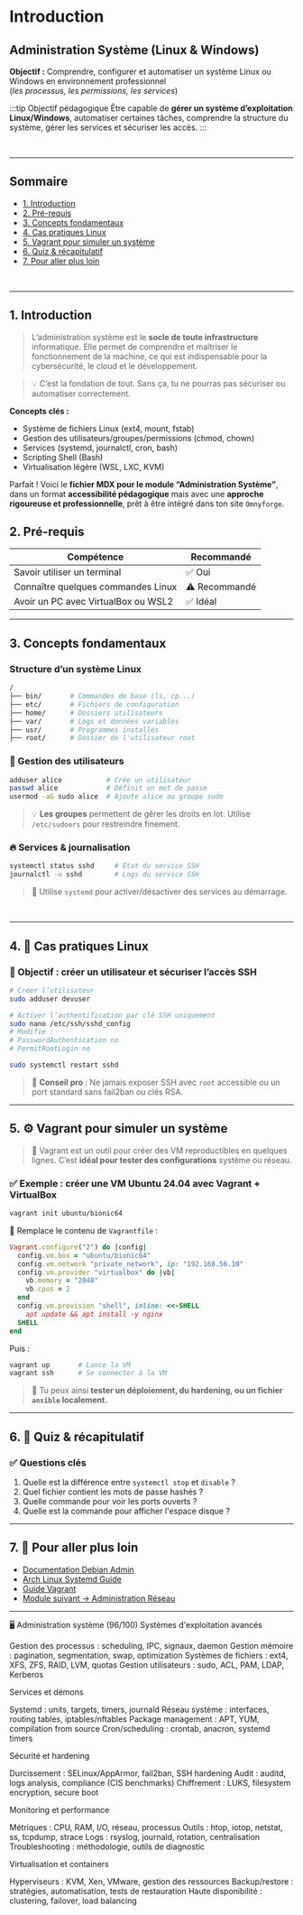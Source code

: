 
# Introduction

## Administration Système (Linux & Windows) <Badge niveau="Intermédiaire" />

**Objectif :** Comprendre, configurer et automatiser un système Linux ou Windows en environnement professionnel<br />
(_les processus, les permissions, les services_)

:::tip Objectif pédagogique
Être capable de **gérer un système d’exploitation Linux/Windows**, automatiser certaines tâches, comprendre la structure du système, gérer les services et sécuriser les accès.
:::

<br />

---

## Sommaire

-   [1. Introduction](#1-introduction)
-   [2. Pré-requis](#2-pré-requis)
-   [3. Concepts fondamentaux](#3-concepts-fondamentaux)
-   [4. Cas pratiques Linux](#4-cas-pratiques-linux)
-   [5. Vagrant pour simuler un système](#5-vagrant-pour-simuler-un-système)
-   [6. Quiz & récapitulatif](#6-quiz--récapitulatif)
-   [7. Pour aller plus loin](#7-pour-aller-plus-loin)

<br />

---

## 1. Introduction

> L’administration système est le **socle de toute infrastructure** informatique. Elle permet de comprendre et maîtriser le fonctionnement de la
> machine, ce qui est indispensable pour la cybersécurité, le cloud et le développement.

> 💡 C’est la fondation de tout. Sans ça, tu ne pourras pas sécuriser ou automatiser correctement.

**Concepts clés :**

-   Système de fichiers Linux (ext4, mount, fstab)
-   Gestion des utilisateurs/groupes/permissions (chmod, chown)
-   Services (systemd, journalctl, cron, bash)
-   Scripting Shell (Bash)
-   Virtualisation légère (WSL, LXC, KVM)

Parfait ! Voici le **fichier MDX pour le module “Administration Système”**, dans un format **accessibilité pédagogique** mais avec une **approche rigoureuse et professionnelle**, prêt à être intégré dans ton site `Omnyforge`.

## 2. Pré-requis

| Compétence                          | Recommandé    |
| ----------------------------------- | ------------- |
| Savoir utiliser un terminal         | ✅ Oui        |
| Connaître quelques commandes Linux  | ⚠️ Recommandé |
| Avoir un PC avec VirtualBox ou WSL2 | ✅ Idéal      |

---

## 3. Concepts fondamentaux

### Structure d’un système Linux

```bash
/
├── bin/       # Commandes de base (ls, cp...)
├── etc/       # Fichiers de configuration
├── home/      # Dossiers utilisateurs
├── var/       # Logs et données variables
├── usr/       # Programmes installés
├── root/      # Dossier de l'utilisateur root
```

### 🔁 Gestion des utilisateurs

```bash
adduser alice           # Crée un utilisateur
passwd alice            # Définit un mot de passe
usermod -aG sudo alice  # Ajoute alice au groupe sudo
```

> 💡 **Les groupes** permettent de gérer les droits en lot. Utilise `/etc/sudoers` pour restreindre finement.

### 🔥 Services & journalisation

```bash
systemctl status sshd     # État du service SSH
journalctl -u sshd        # Logs du service SSH
```

> 📌 Utilise `systemd` pour activer/désactiver des services au démarrage.

<br />

---

## 4. 🧪 Cas pratiques Linux

### 🎯 Objectif : créer un utilisateur et sécuriser l’accès SSH

```bash
# Créer l’utilisateur
sudo adduser devuser

# Activer l’authentification par clé SSH uniquement
sudo nano /etc/ssh/sshd_config
# Modifie :
# PasswordAuthentication no
# PermitRootLogin no

sudo systemctl restart sshd
```

> 🔐 **Conseil pro** : Ne jamais exposer SSH avec `root` accessible ou un port standard sans fail2ban ou clés RSA.

---

## 5. ⚙️ Vagrant pour simuler un système

> 🧪 Vagrant est un outil pour créer des VM reproductibles en quelques lignes. C’est **idéal pour tester des configurations** système ou réseau.

### ✅ Exemple : créer une VM Ubuntu 24.04 avec Vagrant + VirtualBox

```bash
vagrant init ubuntu/bionic64
```

📄 Remplace le contenu de `Vagrantfile` :

```ruby
Vagrant.configure("2") do |config|
  config.vm.box = "ubuntu/bionic64"
  config.vm.network "private_network", ip: "192.168.56.10"
  config.vm.provider "virtualbox" do |vb|
    vb.memory = "2048"
    vb.cpus = 2
  end
  config.vm.provision "shell", inline: <<-SHELL
    apt update && apt install -y nginx
  SHELL
end
```

Puis :

```bash
vagrant up       # Lance la VM
vagrant ssh      # Se connecter à la VM
```

> 🎯 Tu peux ainsi **tester un déploiement, du hardening, ou un fichier `ansible` localement.**

---

## 6. 🧠 Quiz & récapitulatif

### ✅ Questions clés

1. Quelle est la différence entre `systemctl stop` et `disable` ?
2. Quel fichier contient les mots de passe hashés ?
3. Quelle commande pour voir les ports ouverts ?
4. Quelle est la commande pour afficher l'espace disque ?

---

## 7. 🔁 Pour aller plus loin

-   [Documentation Debian Admin](https://wiki.debian.org/fr/SystemAdministration)
-   [Arch Linux Systemd Guide](https://wiki.archlinux.org/title/systemd)
-   [Guide Vagrant](https://developer.hashicorp.com/vagrant/docs)
-   [Module suivant → Administration Réseau](../administration-reseau)

---

🖥️ Administration système (96/100)
Systèmes d'exploitation avancés

Gestion des processus : scheduling, IPC, signaux, daemon
Gestion mémoire : pagination, segmentation, swap, optimization
Systèmes de fichiers : ext4, XFS, ZFS, RAID, LVM, quotas
Gestion utilisateurs : sudo, ACL, PAM, LDAP, Kerberos

Services et démons

Systemd : units, targets, timers, journald
Réseau système : interfaces, routing tables, iptables/nftables
Package management : APT, YUM, compilation from source
Cron/scheduling : crontab, anacron, systemd timers

Sécurité et hardening

Durcissement : SELinux/AppArmor, fail2ban, SSH hardening
Audit : auditd, logs analysis, compliance (CIS benchmarks)
Chiffrement : LUKS, filesystem encryption, secure boot

Monitoring et performance

Métriques : CPU, RAM, I/O, réseau, processus
Outils : htop, iotop, netstat, ss, tcpdump, strace
Logs : rsyslog, journald, rotation, centralisation
Troubleshooting : méthodologie, outils de diagnostic

Virtualisation et containers

Hyperviseurs : KVM, Xen, VMware, gestion des ressources
Backup/restore : stratégies, automatisation, tests de restauration
Haute disponibilité : clustering, failover, load balancing
